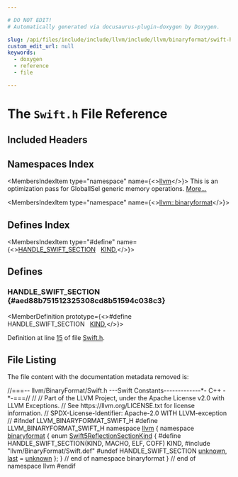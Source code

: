 ```yaml
---

# DO NOT EDIT!
# Automatically generated via docusaurus-plugin-doxygen by Doxygen.

slug: /api/files/include/include/llvm/include/llvm/binaryformat/swift-h
custom_edit_url: null
keywords:
  - doxygen
  - reference
  - file

---
```





# The `Swift.h` File Reference

<DoxygenPage pluginConfig={pluginConfig}>



## Included Headers

<IncludesList>
<IncludesListItem
  filePath="llvm/BinaryFormat/Swift.def"
  permalink=""
  isLocal="true" />
</IncludesList>

## Namespaces Index

<MembersIndex>

<MembersIndexItem
  type="namespace"
  name={<><a href="/docs/api/namespaces/llvm">llvm</a></>}>
This is an optimization pass for GlobalISel generic memory operations. <a href="/docs/api/namespaces/llvm/#details">More...</a>
</MembersIndexItem>

<MembersIndexItem
  type="namespace"
  name={<><a href="/docs/api/namespaces/llvm/binaryformat">llvm::binaryformat</a></>}>
</MembersIndexItem>

</MembersIndex>

## Defines Index

<MembersIndex>

<MembersIndexItem
  type="#define"
  name={<><a href="#aed88b751512325308cd8b51594c038c3">HANDLE&#95;SWIFT&#95;SECTION</a>&nbsp;&nbsp;&nbsp;<a href="/docs/api/files/include/include/llvm/include/llvm/debuginfo/include/llvm/debuginfo/logicalview/include/llvm/debuginfo/logicalview/core/lvsupport-h/#a0fe94e4721fb2c4dfc05937e4c71aa2c">KIND</a>,</>}>
</MembersIndexItem>

</MembersIndex>


<SectionDefinition>

## Defines

### HANDLE&#95;SWIFT&#95;SECTION {#aed88b751512325308cd8b51594c038c3}

<MemberDefinition
  prototype={<>#define HANDLE&#95;SWIFT&#95;SECTION&nbsp;&nbsp;&nbsp;<a href="/docs/api/files/include/include/llvm/include/llvm/debuginfo/include/llvm/debuginfo/logicalview/include/llvm/debuginfo/logicalview/core/lvsupport-h/#a0fe94e4721fb2c4dfc05937e4c71aa2c">KIND</a>,</>}>

Definition at line <a href="#l00015">15</a> of file <a href="/docs/api/files/include/include/llvm/include/llvm/binaryformat/swift-h">Swift.h</a>.
</MemberDefinition>

</SectionDefinition>

## File Listing

The file content with the documentation metadata removed is:

<ProgramListing>

<Link id="l00001" /><CodeLine lineNumber="1"><span class="doxyHighlightComment">//===-- llvm/BinaryFormat/Swift.h ---Swift Constants-------------&#42;- C++ -&#42;-===//</span></CodeLine>
<Link id="l00002" /><CodeLine lineNumber="2"><span class="doxyHighlightComment">//</span></CodeLine>
<Link id="l00003" /><CodeLine lineNumber="3"><span class="doxyHighlightComment">// Part of the LLVM Project, under the Apache License v2.0 with LLVM Exceptions.</span></CodeLine>
<Link id="l00004" /><CodeLine lineNumber="4"><span class="doxyHighlightComment">// See https://llvm.org/LICENSE.txt for license information.</span></CodeLine>
<Link id="l00005" /><CodeLine lineNumber="5"><span class="doxyHighlightComment">// SPDX-License-Identifier: Apache-2.0 WITH LLVM-exception</span></CodeLine>
<Link id="l00006" /><CodeLine lineNumber="6"><span class="doxyHighlightComment">//</span></CodeLine>
<Link id="l00007" /><CodeLine lineNumber="7"></CodeLine>
<Link id="l00008" /><CodeLine lineNumber="8"><span class="doxyHighlightPreprocessor">#ifndef LLVM&#95;BINARYFORMAT&#95;SWIFT&#95;H</span></CodeLine>
<Link id="l00009" /><CodeLine lineNumber="9"><span class="doxyHighlightPreprocessor">#define LLVM&#95;BINARYFORMAT&#95;SWIFT&#95;H</span></CodeLine>
<Link id="l00010" /><CodeLine lineNumber="10"></CodeLine>
<Link id="l00011" /><CodeLine lineNumber="11"><span class="doxyHighlightKeyword">namespace </span><span class="doxyHighlight"><a href="/docs/api/namespaces/llvm">llvm</a> &#123;</span></CodeLine>
<Link id="l00012" /><CodeLine lineNumber="12" lineLink="/docs/api/namespaces/llvm/binaryformat"><span class="doxyHighlightKeyword">namespace </span><span class="doxyHighlight"><a href="/docs/api/namespaces/llvm/binaryformat">binaryformat</a> &#123;</span></CodeLine>
<Link id="l00013" /><CodeLine lineNumber="13"></CodeLine>
<Link id="l00014" /><CodeLine lineNumber="14" lineLink="/docs/api/namespaces/llvm/binaryformat/#ab355a2b14b4cc35373b4526fbfab894d"><span class="doxyHighlightKeyword">enum</span><span class="doxyHighlight"> <a href="/docs/api/namespaces/llvm/binaryformat/#ab355a2b14b4cc35373b4526fbfab894d">Swift5ReflectionSectionKind</a> &#123;</span></CodeLine>
<Link id="l00015" /><CodeLine lineNumber="15" lineLink="#aed88b751512325308cd8b51594c038c3"><span class="doxyHighlightPreprocessor">#define HANDLE&#95;SWIFT&#95;SECTION(KIND, MACHO, ELF, COFF) KIND,</span></CodeLine>
<Link id="l00016" /><CodeLine lineNumber="16"><span class="doxyHighlightPreprocessor">#include &quot;llvm/BinaryFormat/Swift.def&quot;</span></CodeLine>
<Link id="l00017" /><CodeLine lineNumber="17"><span class="doxyHighlightPreprocessor">#undef HANDLE&#95;SWIFT&#95;SECTION</span></CodeLine>
<Link id="l00018" /><CodeLine lineNumber="18" lineLink="/docs/api/namespaces/llvm/binaryformat/#ab355a2b14b4cc35373b4526fbfab894da80eaeeee65cce2c1b9fa9a5741956f9a"><span class="doxyHighlight">  <a href="/docs/api/namespaces/llvm/binaryformat/#ab355a2b14b4cc35373b4526fbfab894da80eaeeee65cce2c1b9fa9a5741956f9a">unknown</a>,</span></CodeLine>
<Link id="l00019" /><CodeLine lineNumber="19" lineLink="/docs/api/namespaces/llvm/binaryformat/#ab355a2b14b4cc35373b4526fbfab894dae1876e1602335f6a4e50b3c18cd836da"><span class="doxyHighlight">  <a href="/docs/api/namespaces/llvm/binaryformat/#ab355a2b14b4cc35373b4526fbfab894dae1876e1602335f6a4e50b3c18cd836da">last</a> = <a href="/docs/api/namespaces/llvm/binaryformat/#ab355a2b14b4cc35373b4526fbfab894da80eaeeee65cce2c1b9fa9a5741956f9a">unknown</a></span></CodeLine>
<Link id="l00020" /><CodeLine lineNumber="20"><span class="doxyHighlight">&#125;;</span></CodeLine>
<Link id="l00021" /><CodeLine lineNumber="21"><span class="doxyHighlight">&#125; </span><span class="doxyHighlightComment">// end of namespace binaryformat</span></CodeLine>
<Link id="l00022" /><CodeLine lineNumber="22"><span class="doxyHighlight">&#125; </span><span class="doxyHighlightComment">// end of namespace llvm</span></CodeLine>
<Link id="l00023" /><CodeLine lineNumber="23"></CodeLine>
<Link id="l00024" /><CodeLine lineNumber="24"><span class="doxyHighlightPreprocessor">#endif</span></CodeLine>

</ProgramListing>


</DoxygenPage>
